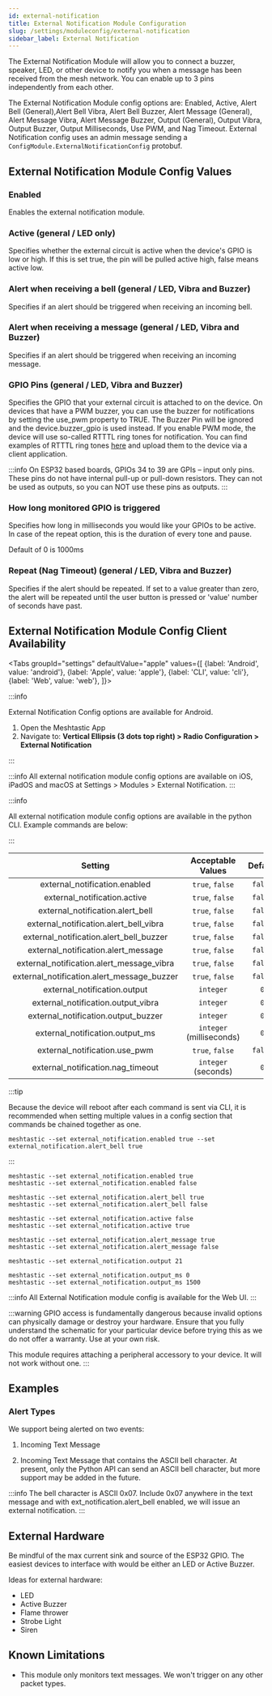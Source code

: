```yaml
---
id: external-notification
title: External Notification Module Configuration
slug: /settings/moduleconfig/external-notification
sidebar_label: External Notification
---
```



The External Notification Module will allow you to connect a buzzer, speaker, LED, or other device to notify you when a message has been received from the mesh network. You can enable up to 3 pins independently from each other.

The External Notification Module config options are: Enabled, Active, Alert Bell (General),Alert Bell Vibra, Alert Bell Buzzer, Alert Message (General), Alert Message Vibra, Alert Message Buzzer, Output (General), Output Vibra, Output Buzzer, Output Milliseconds, Use PWM, and Nag Timeout. External Notification config uses an admin message sending a `ConfigModule.ExternalNotificationConfig` protobuf.


<object data="https://www.youtube.com/embed/MWt3RHMpifo?autohide=1&autoplay=0" width="100%" height="400"></object>

## External Notification Module Config Values

### Enabled

Enables the external notification module.

### Active (general / LED only)

Specifies whether the external circuit is active when the device's GPIO is low or high. If this is set true, the pin will be pulled active high, false means active low.

### Alert when receiving a bell (general / LED, Vibra and Buzzer)

Specifies if an alert should be triggered when receiving an incoming bell.

### Alert when receiving a message (general / LED, Vibra and Buzzer)

Specifies if an alert should be triggered when receiving an incoming message.

### GPIO Pins (general / LED, Vibra and Buzzer)

Specifies the GPIO that your external circuit is attached to on the device. On devices that have a PWM buzzer, you can use the buzzer for notifications by setting the use_pwm property to TRUE. The Buzzer Pin will be ignored and the device.buzzer_gpio is used instead. If you enable PWM mode, the device will use
so-called RTTTL ring tones for notification. You can find examples of RTTTL ring tones [here](https://www.laub-home.de/wiki/RTTTL_Songs) and upload them to the device via a client application.

:::info
On ESP32 based boards, GPIOs 34 to 39 are GPIs – input only pins. These pins do not have internal pull-up or pull-down resistors. They can not be used as outputs, so you can NOT use these pins as outputs.
:::

### How long monitored GPIO is triggered

Specifies how long in milliseconds you would like your GPIOs to be active. In case of the repeat option, this is the duration of every tone and pause.

Default of 0 is 1000ms

### Repeat (Nag Timeout) (general / LED, Vibra and Buzzer)

Specifies if the alert should be repeated. If set to a value greater than zero, the alert will be repeated until the user button is pressed or 'value' number of seconds have past.

## External Notification Module Config Client Availability

<Tabs
groupId="settings"
defaultValue="apple"
values={[
{label: 'Android', value: 'android'},
{label: 'Apple', value: 'apple'},
{label: 'CLI', value: 'cli'},
{label: 'Web', value: 'web'},
]}>
<TabItem value="android">

:::info

External Notification Config options are available for Android.

1. Open the Meshtastic App
2. Navigate to: **Vertical Ellipsis (3 dots top right) > Radio Configuration > External Notification**

:::

</TabItem>
<TabItem value="apple">

:::info
All external notification module config options are available on iOS, iPadOS and macOS at Settings > Modules > External Notification.
:::

</TabItem>
<TabItem value="cli">

:::info

All external notification module config options are available in the python CLI. Example commands are below:

:::

|                  Setting                   |    Acceptable Values     | Default |
| :----------------------------------------: | :----------------------: | :-----: |
|       external_notification.enabled        |     `true`, `false`      | `false` |
|        external_notification.active        |     `true`, `false`      | `false` |
|      external_notification.alert_bell      |     `true`, `false`      | `false` |
|   external_notification.alert_bell_vibra   |     `true`, `false`      | `false` |
|  external_notification.alert_bell_buzzer   |     `true`, `false`      | `false` |
|    external_notification.alert_message     |     `true`, `false`      | `false` |
| external_notification.alert_message_vibra  |     `true`, `false`      | `false` |
| external_notification.alert_message_buzzer |     `true`, `false`      | `false` |
|        external_notification.output        |        `integer`         |   `0`   |
|     external_notification.output_vibra     |        `integer`         |   `0`   |
|    external_notification.output_buzzer     |        `integer`         |   `0`   |
|      external_notification.output_ms       | `integer` (milliseconds) |   `0`   |
|       external_notification.use_pwm        |     `true`, `false`      | `false` |
|     external_notification.nag_timeout      |   `integer` (seconds)    |   `0`   |

:::tip

Because the device will reboot after each command is sent via CLI, it is recommended when setting multiple values in a config section that commands be chained together as one.

```shell title="Example:"
meshtastic --set external_notification.enabled true --set external_notification.alert_bell true
```

:::

```shell title="Enable/Disable External Notification Module"
meshtastic --set external_notification.enabled true
meshtastic --set external_notification.enabled false
```

```shell title="Enable/Disable alert on incoming bell"
meshtastic --set external_notification.alert_bell true
meshtastic --set external_notification.alert_bell false
```

```shell title="Set GPIO active high / low (default of false is low)"
meshtastic --set external_notification.active false
meshtastic --set external_notification.active true
```

```shell title="Enable/Disable alert on incoming message"
meshtastic --set external_notification.alert_message true
meshtastic --set external_notification.alert_message false
```

```shell title="Set GPIO to monitor to 21"
meshtastic --set external_notification.output 21
```

```shell title="Set monitored GPIO output duration (default of 0 is 1000ms)"
meshtastic --set external_notification.output_ms 0
meshtastic --set external_notification.output_ms 1500
```

</TabItem>
<TabItem value="web">

:::info
All External Notification module config is available for the Web UI.
:::

</TabItem>
</Tabs>

:::warning
GPIO access is fundamentally dangerous because invalid options can physically damage or destroy your hardware. Ensure that you fully understand the schematic for your particular device before trying this as we do not offer a warranty. Use at your own risk.

This module requires attaching a peripheral accessory to your device. It will not work without one.
:::

## Examples

### Alert Types

We support being alerted on two events:

1. Incoming Text Message

2. Incoming Text Message that contains the ASCII bell character. At present, only the Python API can send an ASCII bell character, but more support may be added in the future.

:::info
The bell character is ASCII 0x07. Include 0x07 anywhere in the text message and with ext_notification.alert_bell enabled, we will issue an external notification.
:::

## External Hardware

Be mindful of the max current sink and source of the ESP32 GPIO. The easiest devices to interface with would be either an LED or Active Buzzer.

Ideas for external hardware:

- LED
- Active Buzzer
- Flame thrower
- Strobe Light
- Siren

## Known Limitations

- This module only monitors text messages. We won't trigger on any other packet types.
